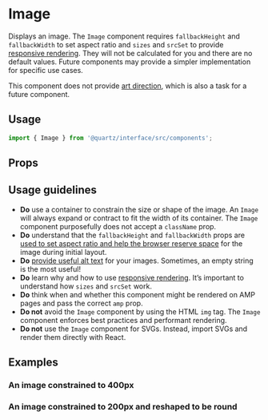 
# Image

Displays an image. The `Image` component requires `fallbackHeight` and `fallbackWidth` to set aspect ratio and `sizes` and `srcSet` to provide [responsive rendering](https://developer.mozilla.org/en-US/docs/Learn/HTML/Multimedia_and_embedding/Responsive_images). They will not be calculated for you and there are no default values. Future components may provide a simpler implementation for specific use cases.

This component does not provide [art direction](https://developer.mozilla.org/en-US/docs/Web/HTML/Element/picture), which is also a task for a future component.

## Usage

```js
import { Image } from '@quartz/interface/src/components';
```

## Props

<Props of={Image} />

## Usage guidelines

- **Do** use a container to constrain the size or shape of the image. An `Image` will always expand or contract to fit the width of its container. The `Image` component purposefully does not accept a `className` prop.
- **Do** understand that the `fallbackHeight` and `fallbackWidth` props are [used to set aspect ratio and help the browser reserve space](https://blog.logrocket.com/jank-free-page-loading-with-media-aspect-ratios/) for the image during initial layout.
- **Do** [provide useful alt text](https://www.w3.org/WAI/tutorials/images/decision-tree/) for your images. Sometimes, an empty string is the most useful!
- **Do** learn why and how to use [responsive rendering](https://developer.mozilla.org/en-US/docs/Learn/HTML/Multimedia_and_embedding/Responsive_images). It’s important to understand how `sizes` and `srcSet` work.
- **Do** think when and whether this component might be rendered on AMP pages and pass the correct `amp` prop.
- **Do not** avoid the `Image` component by using the HTML `img` tag. The `Image` component enforces best practices and performant rendering.
- **Do not** use the `Image` component for SVGs. Instead, import SVGs and render them directly with React.

## Examples

### An image constrained to 400px

<Preview>
  <Story id="image--constrained" />
</Preview>

### An image constrained to 200px and reshaped to be round

<Preview>
  <Story id="image--reshaped" />
</Preview>
